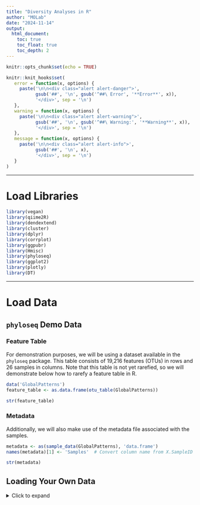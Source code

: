 ---
title: "Diversity Analyses in R"
author: "MOLab"
date: "2024-11-14"
output: 
  html_document:
    toc: true
    toc_float: true
    toc_depth: 2
---

```{r setup, include=FALSE}
knitr::opts_chunk$set(echo = TRUE)

knitr::knit_hooks$set(
   error = function(x, options) {
     paste('\n\n<div class="alert alert-danger">',
           gsub('##', '\n', gsub('^##\ Error', '**Error**', x)),
           '</div>', sep = '\n')
   },
   warning = function(x, options) {
     paste('\n\n<div class="alert alert-warning">',
           gsub('##', '\n', gsub('^##\ Warning:', '**Warning**', x)),
           '</div>', sep = '\n')
   },
   message = function(x, options) {
     paste('\n\n<div class="alert alert-info">',
           gsub('##', '\n', x),
           '</div>', sep = '\n')
   }
)
```

---

# Load Libraries

```{r warning=F, message=F}
library(vegan)
library(qiime2R)
library(dendextend)
library(cluster)
library(dplyr)
library(corrplot)
library(ggpubr)
library(Hmisc)
library(phyloseq)
library(ggplot2)
library(plotly)
library(DT)
```

---

# Load Data

## `phyloseq` Demo Data

### Feature Table

For demonstration purposes, we will be using a dataset available in the `phyloseq` package. This table consists of 19,216 features (OTUs) in rows and 26 samples in columns. Note that this table is not yet rarefied, so we will demonstrate below how to rarefy a feature table in R.

```{r GlobalPatterns}
data('GlobalPatterns')
feature_table <- as.data.frame(otu_table(GlobalPatterns))
```

```{r}
str(feature_table)
```

### Metadata

Additionally, we will also make use of the metadata file associated with the samples.

```{r}
metadata <- as(sample_data(GlobalPatterns), 'data.frame')
names(metadata)[1] <- 'Samples'  # Convert column name from X.SampleID to Samples
```

```{r}
str(metadata)
```

## Loading Your Own Data

<details>
<summary>Click to expand</summary>
<br>

If you want to use your own data, some ways to load your feature tables as dataframe in R are outlined below.

<div class="alert alert-info"><b>Note:</b> Preferably, you should set the working directory first to where your relevant files are located. To do that, you can go to "Session > Set Working Directory > Choose Directory ..." or better yet, you can use the <code>setwd()</code> function.</div>

### QIIME Artifact

You can directly load your table from a `.qza` file (type `FeatureData[Frequency]`) to an R dataframe using the package `qiime2R`.

```{r eval=F}
feature_table <- read_qza('feature-table.qza')
```

### TSV

Alternatively, if you have a tab-separated file, you can use the `read.table` function. We assume here that your `feature-table.tsv` file has (1) sample names in row 1, and (2) has feature IDs in column 1. If not, you can format your table in Excel or alter the code below.

```{r eval=F}
feature_table <- read.table('feature-table.tsv', sep='\t', header=T, row.names=1)
```

---

# Rarefaction

Rarefaction is simply a process of randomly subsampling the data. In this context, we randomly select _N_ reads from each sample so that each sample would end up having equal sampling depth. The reason for this is that different samples often have varying sequencing depths, which can introduce bias when comparing diversity metrics across samples. By rarefying to a uniform depth, we mitigate the impact of sequencing depth variability, allowing for a more accurate comparison of diversity metrics between samples.

<div class="alert alert-info"><b>Note:</b> Skip this section if you have imported a rarefied table.</div>

<div class="alert alert-info"><strong>Note:</strong> In the code below, we rarefy the samples at the smallest sampling depth - this is for demonstration purpose only. A more informed way to select rarefaction depth is by visualizing rarefaction curves. More details about this is mentioned in <code>Diversity Analysis in QIIME2.ipynb</code>.</div>

```{r warning=F}
datatable(
  t(rare_ft <- as.data.frame(rrarefy(t(feature_table), sample=min(colSums(feature_table))))),
  options=list(scrollX=T)
)
```

---

# Diversity Indices

Many functions related to ecological statistics are available in the package `vegan`. In the sub-sections below, we will demonstrate how to calculate various diversity indices.

## Alpha Diversity

### Calculation of Alpha Diversity Indices

Some alpha diversity indices can be calculated using the `diversity()` function. By default, `diversity()` uses the `shannon` index, but you could change this by adding the parameter `index`. Meanwhile, diversity indices that attempts to extrapolate species richness (e.g. `chao1`, `ACE`) can be obtained using the `estimateR()` function.

**Shannon Index**

```{r}
(shannon <- diversity(rare_ft))
```

**Simpson Index**

```{r}
(simpson <- diversity(rare_ft, index='simpson'))
```

**Chao1**

```{r}
(chao1 <- estimateR(rare_ft)['S.chao1', ])
```

### Visualization of Alpha Diversity Indices

Below, we visually compare the `shannon` diversity index of samples across the metadata variable `SampleType`.

First, we merge the per-sample alpha diversity index to the metadata file.

```{r}
datatable(
  alpha_div_df <- as.data.frame(shannon) %>% tibble::rownames_to_column('Samples'), options=list()
)
```

```{r}
sample_group_div <- merge(metadata, alpha_div_df, by='Samples')
str(sample_group_div)
```

Now, we create boxplots to visualize the distribution of `shannon` diversity across the sample groups.

```{r}
alpha_div_boxplot <- ggplot(sample_group_div, aes(x=shannon, y=SampleType, fill=SampleType)) +
  geom_boxplot() +
  geom_jitter(height=0.2, size=0.5) +
  theme_bw() +
  xlab('Shannon Diversity') +
  ylab('Sample Type')

alpha_div_boxplot
```

### Alpha diversity significance testing

In QIIME2, Kruskal-Wallis test is used to test if sample groups have different alpha diversity. This is essentially the non-parametric counterpart of one-way ANOVA. Instead of comparing the means, Kruskal-Wallis test compares the rank sums.

We can implement it in R as shown below. The formula `shannon ~ SampleType` tells the test to compare the alpha diversity metric of samples grouped according to `SampleType`. In the results below, the p-value is below the significance level ($\alpha=0.05$), hence, we reject the null hypothesis.

```{r}
(kw_test <- kruskal.test(shannon ~ SampleType, data=sample_group_div))
```

## Beta Diversity

### Calculation of Beta Diversity Indices

Beta diversity indices can be calculated using the `vegdist()` function. This generates a dissimilarity index, and by default uses the Bray-Curtis index (`bray`).

**Bray-Curtis**

```{r}
bray <- vegdist(rare_ft)
```

**Euclidean**

```{r}
eucl <- vegdist(rare_ft, method='euclidean')
```

**Jaccard**

<div class="alert alert-info"><b>Note:</b> If you will be using indices that measure presence/absence only (e.g. Jaccard), you have to indicate <code>binary=T</code>.</div>

```{r}
jacc <- vegdist(rare_ft, method='jaccard', binary=T)
```

### Principal Coordinate Analysis (PCoA)

Principal coordinate analysis (PCoA) is a multivariate analysis technique that begins with a distance matrix, typically derived from a beta diversity index. It then projects samples into a lower-dimensional space (commonly 2 or 3 dimensions) to facilitate visualization of potential clusters within the dataset.

Below, we use the Bray-Curtis dissimilarity matrix for demonstration.

```{r}
pcoa <- cmdscale(bray, eig=T)
```

A simple visualization can be created using the `ordiplot()` function.

```{r}
ordiplot(pcoa, display='sites', type='text')
```

We can make this prettier by using `ggplot()`. First, we collect the coordinates of the points.

```{r}
datatable(pcoa_points <- as.data.frame(pcoa$points) %>% tibble::rownames_to_column('Samples'))
```

Then, we merge this with the metadata table.

```{r}
datatable(
  pcoa_w_metadata <- merge(metadata, pcoa_points, by='Samples'),
  options=list(scrollX=T)
)
```

We also calculate the variance explained by the first two principal components (PC).

```{r}
var_PCs <- pcoa$eig / sum(pcoa$eig)
(var_PC1 <- var_PCs[1])
(var_PC2 <- var_PCs[2])
```

Now, we recreate the plot above, but instead of sample names as points, we color the points according to `SampleType`.

```{r}
pcoa_plot <- ggplot(pcoa_w_metadata, aes(x=V1, y=V2, color=SampleType)) +
  geom_point() +
  theme_bw() +
  xlab(paste0('PC1 (', round(var_PC1*100, 2), '%)')) +
  ylab(paste0('PC2 (', round(var_PC2*100, 2), '%)'))

ggplotly(pcoa_plot)
```

### Hierarchical Clustering

Hierarchical clustering is a method that builds a tree-like structure (dendrogram) based on pairwise distances between samples. It starts by treating each sample as its own cluster, then iteratively merges the closest clusters until all samples are joined into one. This approach can reveal nested groupings within the data and highlight relationships across multiple levels of similarity.

#### Finding "Best" Method

There are different agglomeration methods in hierarchical clustering. Hence, we first try different methods and find what approach represents will the originally calculated distances (we use `bray` again).

Below, we will compare the following methods: `single`, `complete`, `average`, `ward`.

```{r}
par(mfrow = c(2,2))

# Single linkage
otu.bc.sing <- hclust(bray, method = "single")
dend <- as.dendrogram(otu.bc.sing)
dend %>% set("labels_cex", 0.8) %>%
  plot(cex = 0.8,
       cex.axis = 0.8,
       cex.lab = 0.9,
       horiz = FALSE)
title(main = "Single linkage", line = 0.5)

# Complete linkage
otu.bc.comp <- hclust(bray, method = "complete")
dend <- as.dendrogram(otu.bc.comp)
dend %>% set("labels_cex", 0.8) %>%
  plot(cex = 0.8,
       cex.axis = 0.8,
       cex.lab = 0.9,
       horiz = FALSE)
title(main = "Complete linkage", line = 0.5)

# UPGMA
otu.bc.upgma <- hclust(bray, method = "average")
dend <- as.dendrogram(otu.bc.upgma)
dend %>% set("labels_cex", 0.8) %>%
  plot(cex = 0.8,
       cex.axis = 0.8,
       cex.lab = 0.9,
       horiz = FALSE)
title(main = "UPGMA", line = 0.5)

# Ward
otu.bc.ward <- hclust(bray, method = "ward.D2")
dend <- as.dendrogram(otu.bc.ward)
dend %>% set("labels_cex", 0.8) %>%
  plot(cex = 0.8,
       cex.axis = 0.8,
       cex.lab = 0.9,
       horiz = FALSE)
title(main = "Ward", line = 0.5)
```




We look at the cophenetic correlation to find which approach retains most of the information contained in the dissimilarity matrix. Based on the metrics below, we see that `average` linkage (UPGMA) yields the highest correlation coefficient.

**Single Linkage**

```{r}
otu.bc.sing.coph <- cophenetic(otu.bc.sing)
(cor(bray, otu.bc.sing.coph))
```

**Complete Linkage**

```{r}
otu.bc.comp.coph <- cophenetic(otu.bc.comp)
(cor(bray, otu.bc.comp.coph))
```

**UPGMA**

```{r}
otu.bc.upgma.coph <- cophenetic(otu.bc.upgma)
(cor(bray, otu.bc.upgma.coph))
```

**Ward**

```{r}
otu.bc.ward.coph <- cophenetic(otu.bc.ward)
(cor(bray, otu.bc.ward.coph))
```

We can also visualize these into Shepard-like diagrams. The plots below essentially give the same results as the metrics calculated above.

```{r}
par(mfrow = c(2,2))

plot(
  bray,
  otu.bc.sing.coph,
  xlab = "Bray-Curtis dissimilarity",
  ylab = "Cophenetic distance",
  asp = 1,
  xlim = c(0, 1),
  ylim = c(0, 1),
  main = c("Single linkage", 
    paste("Cophenetic correlation =", round(cor(bray,
      otu.bc.sing.coph), 3)))
)
abline(0, 1)
lines(lowess(bray, otu.bc.sing.coph), 
      col = "red")

plot(
  bray,
  otu.bc.comp.coph,
  xlab = "Bray-Curtis dissimilarity",
  ylab = "Cophenetic distance",
  asp = 1,
  xlim = c(0, 1),
  ylim = c(0, 1),
  main = c("Complete linkage", 
    paste("Cophenetic correlation =",
      round(cor(bray, otu.bc.comp.coph), 3)))
)
abline(0, 1)
lines(lowess(bray, otu.bc.comp.coph), 
      col = "red")

plot(
  bray,
  otu.bc.upgma.coph,
  xlab = "Bray-Curtis dissimilarity",
  ylab = "Cophenetic distance",
  asp = 1,
  xlim = c(0, 1),
  ylim = c(0, 1),
  main = c("UPGMA", 
    paste("Cophenetic correlation =",
      round(cor(bray, otu.bc.upgma.coph), 3)))
)
abline(0, 1)
lines(lowess(bray, otu.bc.upgma.coph), 
      col = "red")

plot(
  bray,
  otu.bc.ward.coph,
  xlab = "Bray-Curtis dissimilarity",
  ylab = "Cophenetic distance",
  asp = 1,
  xlim = c(0, 1),
  ylim = c(0, 1),
  main = c("Ward", 
    paste("Cophenetic correlation =",
      round(cor(bray, otu.bc.ward.coph), 3)))
)
abline(0, 1)
lines(lowess(bray, otu.bc.ward.coph), 
      col = "red")
```

Finally, Gower distances also provide another measurable quantity that describes how well cophenetic distances match with the original distance matrix.

**Single Linkage**

```{r}
(gow.dist.single <- sum((bray - otu.bc.sing.coph) ^ 2))
```

**Complete Linkage**

```{r}
(gow.dist.comp <- sum((bray - otu.bc.comp.coph) ^ 2))
```

**UPGMA**

```{r}
(gow.dist.UPGMA <- sum((bray - otu.bc.upgma.coph) ^ 2))
```

**Ward**

```{r}
(gow.dist.ward <- sum((bray - otu.bc.ward.coph) ^ 2))
```

Based on the results above, it seems that UPGMA (or `average` linkage clustering) best represents the distance matrix used. Let's plot it again for reference.

```{r}
dend %>% set("labels_cex", 0.8) %>%
  plot(cex = 0.8,
       cex.axis = 0.8,
       cex.lab = 0.9,
       horiz = FALSE)
title(main = "UPGMA", line = 0.5)
```

#### Optimal Number of Clusters

A dendrogram's interpretation largely depends on the number of clusters you define. As such, it is crucial that the number of clusters you select results in samples that are cohesive with samples of its own cluster, and at the same time well-separated with samples from other clusters. This is what **silhouette widths** attempt to measure.

First, we select the "best" dendrogram generated above (UPGMA).

```{r}
hc <- otu.bc.upgma
```

For each possible number of clusters, we calculate the silhoutte width value.

```{r}
Si <- numeric(nrow(rare_ft))

for (k in 2:(nrow(rare_ft) - 1)) {
  sil <- silhouette(cutree(hc, k = k), bray)
  Si[k] <- summary(sil)$avg.width
}

(k.best <- which.max(Si))
```

Finally, we plot silhouette widths versus cluster number.

```{r}
plot(
  1:nrow(rare_ft),
  Si,
  type = "h",
  main = "Silhouette-optimal number of clusters",
  xlab = "k (number of clusters)",
  ylab = "Average silhouette width"
)
axis(
  1,
  k.best,
  paste("optimum", k.best, sep = "\n"),
  col = "red",
  font = 2,
  col.axis = "red"
)
points(k.best,
       max(Si),
       pch = 16,
       col = "red",
       cex = 1.5)
```

We see that 8 is the optimal value, thus, we "cut" the tree at a height such that we get 8 distinct clusters. In this demo data, samples primarily clustered according to `SampleType` except for samples coming from skin/palm and tongue which clustered together.

```{r}
dend %>% set("labels_cex", 0.8) %>%
  plot(cex = 0.8,
       cex.axis = 0.8,
       cex.lab = 0.9,
       horiz = FALSE)
title(main = "UPGMA", line = 0.5)
abline(a=1.1, b=0, col='red')
```

### Beta Diversity Significance Testing

Lastly, we could also test if distances of samples within and between sample groups are significantly different. Below, we use the R function `adonis()`. Since we are only using a single regressor, the results should be the same as a one-way PERMANOVA. Results show a significant p-value (at $\alpha=0.05$).

```{r}
(adonis_test <- adonis2(bray ~ SampleType, data=metadata))
```

---

# Session Info

```{r}
sessionInfo()
```


